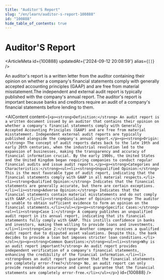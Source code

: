```yaml
---
title: "Auditor'S Report"
slug: "/en/learn/auditor-s-report-100888"
id: "100888"
hide_table_of_contents: true
---
```



# Auditor'S Report

<ArticleMeta id={100888} updatedAt={'2024-09-12 20:08:59'} alias={`[]`} />
<div className='border-solid border-b border-t-0 my-4 border-[var(--ifm-color-gray-300)]' />

An auditor's report is a written letter from the auditor containing their opinion on whether a company's financial statements comply with generally accepted accounting principles (GAAP) and are free from material misstatement.The independent and external audit report is typically published with the company's annual report. The auditor's report is important because banks and creditors require an audit of a company's financial statements before lending to them.

<AIContent content={`<p><strong>Definition:</strong> An audit report is a written document issued by an auditor that contains their opinion on whether a company's financial statements comply with Generally Accepted Accounting Principles (GAAP) and are free from material misstatement. Independent external audit reports are typically published alongside the company's annual report.</p><p><strong>Origin:</strong> The concept of audit reports dates back to the late 19th and early 20th centuries, when the industrial revolution led to the expansion of businesses, making the transparency and accuracy of financial information crucial. By the early 1900s, the United States and the United Kingdom began requiring companies to conduct regular financial audits and issue audit reports.</p><p><strong>Categories and Characteristics:</strong><ul><li><strong>Unqualified Opinion:</strong> This is the most favorable type of audit report, indicating that the financial statements comply with GAAP in all material respects.</li><li><strong>Qualified Opinion:</strong> Indicates that the financial statements are generally accurate, but there are certain exceptions.</li><li><strong>Adverse Opinion:</strong> Indicates that the financial statements contain material misstatements and do not comply with GAAP.</li><li><strong>Disclaimer of Opinion:</strong> The auditor is unable to obtain sufficient evidence to form an opinion on the financial statements.</li></ul></p><p><strong>Specific Cases:</strong><ol><li><strong>Case 1:</strong> A company publishes an unqualified audit report in its annual report, indicating that its financial statements fully comply with GAAP. This instills confidence in banks and investors, making them willing to provide loans and investments.</li><li><strong>Case 2:</strong> Another company receives a qualified audit report due to disputed asset valuations. Despite this, the bank decides to provide a loan but imposes stricter loan conditions.</li></ol></p><p><strong>Common Questions:</strong><ul><li><strong>Why is an audit report important?</strong> An audit report provides independent verification of a company's financial statements, enhancing the credibility of the financial information.</li><li><strong>Does an audit report guarantee that the financial statements are completely error-free?</strong> No, an audit report can only provide reasonable assurance and cannot guarantee that the financial statements are completely error-free.</li></ul></p>`} id={100888} />
